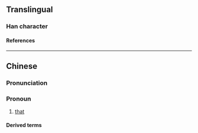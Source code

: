 {{character info/new}}
==Translingual==

===Han character===
{{Han char|rn=30|rad=口|as=10|sn=13|four=66000|canj=ROWR|ids=⿰口個}}

====References====
{{Han ref|kx=0204.111|hdz=10668.091|uh=55F0}}

----

==Chinese==
{{zh-forms|s=𠮶|alt=個-nonstandard,果-nonstandard}}

===Pronunciation===
{{zh-pron
|m=gě,gè
|c=go2
|cat=pron
}}

===Pronoun===
{{zh-pronoun}}

# {{lb|zh|Cantonese}} [[that]]

====Derived terms====
{{zh-der|嗰個:that|嗰啲:those|嗰便:there|嗰度:there|嗰處:there|嗰次:that time|嗰陣:at the time|嗰排:in those days|嗰頭:over there}}